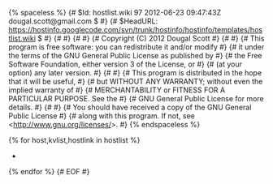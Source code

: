 {% spaceless %}
{# $Id: hostlist.wiki 97 2012-06-23 09:47:43Z dougal.scott@gmail.com $ #}
{# $HeadURL: https://hostinfo.googlecode.com/svn/trunk/hostinfo/hostinfo/templates/hostlist.wiki $ #}
{#                                                                              #}
{#                                                                              #}
{#    Copyright (C) 2012 Dougal Scott                                           #}
{#                                                                              #}
{#    This program is free software: you can redistribute it and/or modify      #}
{#    it under the terms of the GNU General Public License as published by      #}
{#    the Free Software Foundation, either version 3 of the License, or         #}
{#    (at your option) any later version.                                       #}
{#                                                                              #}
{#    This program is distributed in the hope that it will be useful,           #}
{#    but WITHOUT ANY WARRANTY; without even the implied warranty of            #}
{#    MERCHANTABILITY or FITNESS FOR A PARTICULAR PURPOSE.  See the             #}
{#    GNU General Public License for more details.                              #}
{#                                                                              #}
{#    You should have received a copy of the GNU General Public License         #}
{#    along with this program.  If not, see <http://www.gnu.org/licenses/>.     #}
{% endspaceless %}

{% for host,kvlist,hostlink in hostlist %}
* [[Host:{{ host }}|{{host}}]]
{% endfor %}
{# EOF #}
